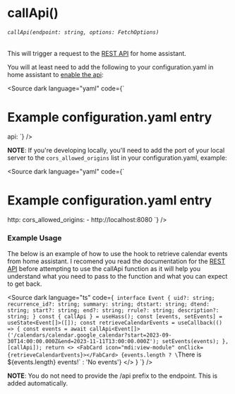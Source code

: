 
<Meta title="HOOKS/useHass/callApi" />

# callApi()
###### `callApi(endpoint: string, options: FetchOptions)`
This will trigger a request to the [REST API](https://developers.home-assistant.io/docs/api/rest/#actions) for home assistant.

You will at least need to add the following to your configuration.yaml in home assistant to [enable the api](https://www.home-assistant.io/integrations/api):

<Source dark language="yaml" code={`
# Example configuration.yaml entry
api:
`} />

**NOTE**: If you're developing locally, you'll need to add the port of your local server to the `cors_allowed_origins` list in your configuration.yaml, example:

<Source dark language="yaml" code={`
# Example configuration.yaml entry
http:
  cors_allowed_origins: 
    - http://localhost:8080
`} />

### Example Usage
The below is an example of how to use the hook to retrieve calendar events from home assistant.
I recomend you read the documentation for the [REST API](https://developers.home-assistant.io/docs/api/rest/#actions) before attempting to use the callApi function as it will help you understand what you need to pass to the function and what you can expect to get back.

<Source dark language="ts" code={`
interface Event {
  uid?: string;
  recurrence_id?: string;
  summary: string;
  dtstart: string;
  dtend: string;
  start?: string;
  end?: string;
  rrule?: string;
  description?: string;
}
  const { callApi } = useHass();
  const [events, setEvents] = useState<Event[]>([]);
  const retrieveCalendarEvents = useCallback(() => {
    const events = await callApi<Event[]>('/calendars/calendar.google_calendar?start=2023-09-30T14:00:00.000Z&end=2023-11-11T13:00:00.000Z');
    setEvents(events);
  }, [callApi]);
  return <>
    <FabCard icon="mdi:view-module" onClick={retrieveCalendarEvents}></FabCard>
    {events.length ? \`There is $\{events.length} events!\` : 'No events'}
  </>
}
`} />

**NOTE**: You do not need to provide the /api prefix to the endpoint. This is added automatically.
